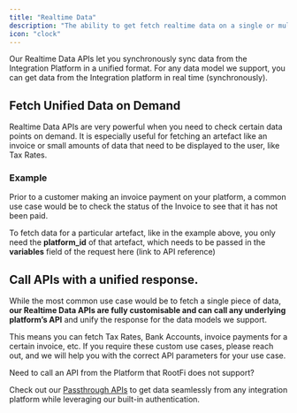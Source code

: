 ```yaml
---
title: "Realtime Data"
description: "The ability to get fetch realtime data on a single or multiple data models."
icon: "clock"
---
```


Our Realtime Data APIs let you synchronously sync data from the Integration Platform in a unified format. For any data model we support, you can get data from the Integration platform in real time (synchronously).

## Fetch Unified Data on Demand

Realtime Data APIs are very powerful when you need to check certain data points on demand. It is especially useful for fetching an artefact like an invoice or small amounts of data that need to be displayed to the user, like Tax Rates.

### Example

Prior to a customer making an invoice payment on your platform, a common use case would be to check the status of the Invoice to see that it has not been paid.

To fetch data for a particular artefact, like in the example above, you only need the **platform_id** of that artefact, which needs to be passed in the **variables** field of the request here (link to API reference)

## Call APIs with a unified response.

While the most common use case would be to fetch a single piece of data, **our Realtime Data APIs are fully customisable and can call any underlying platform’s API** and unify the response for the data models we support.

This means you can fetch Tax Rates, Bank Accounts, invoice payments for a certain invoice, etc. If you require these custom use cases, please reach out, and we will help you with the correct API parameters for your use case.

<Info>
Need to call an API from the Platform that RootFi does not support?

Check out our [Passthrough APIs](/documentation/concepts/supplemental-data/passthrough-api) to get data seamlessly from any integration platform while leveraging our built-in authentication.

</Info>
